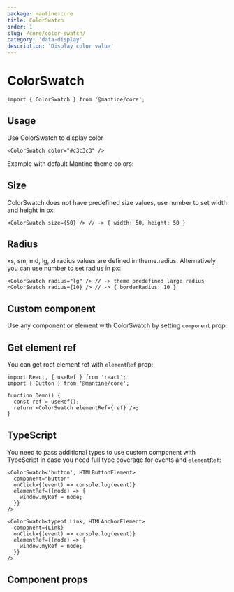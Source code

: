 ```yaml
---
package: mantine-core
title: ColorSwatch
order: 1
slug: /core/color-swatch/
category: 'data-display'
description: 'Display color value'
---
```



# ColorSwatch

<PageHeader
  source="mantine-core/src/ColorSwatch/ColorSwatch.tsx"
  docs="core/ColorSwatch.mdx"
  package="@mantine/core"
/>

```tsx
import { ColorSwatch } from '@mantine/core';
```

## Usage

Use ColorSwatch to display color

```tsx
<ColorSwatch color="#c3c3c3" />
```

Example with default Mantine theme colors:

<ColorSwatchBaseDemo />

## Size

ColorSwatch does not have predefined size values, use number to set width and height in px:

```tsx
<ColorSwatch size={50} /> // -> { width: 50, height: 50 }
```

## Radius

xs, sm, md, lg, xl radius values are defined in <GatsbyLink to="/pages/theming/">theme.radius</GatsbyLink>.
Alternatively you can use number to set radius in px:

```tsx
<ColorSwatch radius="lg" /> // -> theme predefined large radius
<ColorSwatch radius={10} /> // -> { borderRadius: 10 }
```

<ColorSwatchRadiusDemo />

## Custom component

Use any component or element with ColorSwatch by setting `component` prop:

<ColorSwatchComponentDemo />

## Get element ref

You can get root element ref with `elementRef` prop:

```tsx
import React, { useRef } from 'react';
import { Button } from '@mantine/core';

function Demo() {
  const ref = useRef();
  return <ColorSwatch elementRef={ref} />;
}
```

## TypeScript

You need to pass additional types to use custom component with TypeScript
in case you need full type coverage for events and `elementRef`:

```tsx
<ColorSwatch<'button', HTMLButtonElement>
  component="button"
  onClick={(event) => console.log(event)}
  elementRef={(node) => {
    window.myRef = node;
  }}
/>

<ColorSwatch<typeof Link, HTMLAnchorElement>
  component={Link}
  onClick={(event) => console.log(event)}
  elementRef={(node) => {
    window.myRef = node;
  }}
/>
```

## Component props

<PropsTable component="ColorSwatch" />

